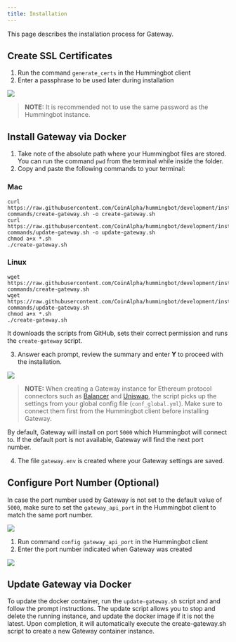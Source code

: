 ```yaml
---
title: Installation
---
```



This page describes the installation process for Gateway.

## Create SSL Certificates

1. Run the command `generate_certs` in the Hummingbot client
2. Enter a passphrase to be used later during installation

![](img/generate-certs.gif)

> **NOTE:** It is recommended not to use the same password as the Hummingbot instance.

## Install Gateway via Docker

1. Take note of the absolute path where your Hummingbot files are stored. You can run the command `pwd` from the terminal while inside the folder.
2. Copy and paste the following commands to your terminal:

### Mac

```Mac
curl https://raw.githubusercontent.com/CoinAlpha/hummingbot/development/installation/docker-commands/create-gateway.sh -o create-gateway.sh
curl https://raw.githubusercontent.com/CoinAlpha/hummingbot/development/installation/docker-commands/update-gateway.sh -o update-gateway.sh
chmod a+x *.sh
./create-gateway.sh
```

### Linux

```Linux
wget https://raw.githubusercontent.com/CoinAlpha/hummingbot/development/installation/docker-commands/create-gateway.sh
wget https://raw.githubusercontent.com/CoinAlpha/hummingbot/development/installation/docker-commands/update-gateway.sh
chmod a+x *.sh
./create-gateway.sh
```

It downloads the scripts from GitHub, sets their correct permission and runs the `create-gateway` script.

3. Answer each prompt, review the summary and enter **Y** to proceed with the installation.

![](img/create-gateway.gif)

> **NOTE:** When creating a Gateway instance for Ethereum protocol connectors such as [Balancer](/protocol-connectors/balancer) and [Uniswap](/protocol-connectors/uniswap), the script picks up the settings from your global config file (`conf_global.yml`). Make sure to connect them first from the Hummingbot client before installing Gateway.

By default, Gateway will install on port `5000` which Hummingbot will connect to. If the default port is not available, Gateway will find the next port number.

4. The file `gateway.env` is created where your Gateway settings are saved.

## Configure Port Number (Optional)

In case the port number used by Gateway is not set to the default value of `5000`, make sure to set the `gateway_api_port` in the Hummingbot client to match the same port number.

![](img/gateway-port-5001.png)

1. Run command `config gateway_api_port` in the Hummingbot client
2. Enter the port number indicated when Gateway was created

![](img/config-gateway-api-port.gif)

## Update Gateway via Docker

To update the docker container, run the `update-gateway.sh` script and and follow the prompt instructions. The update script allows you to stop and delete the running instance, and update the docker image if it is not the latest. Upon completion, it will automatically execute the create-gateway.sh script to create a new Gateway container instance.
